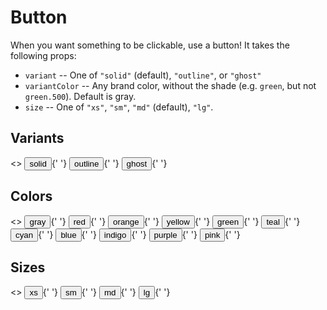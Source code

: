 
<Meta title="Atom/Button" />

# Button

When you want something to be clickable, use a button! It takes the following props:

- `variant` -- One of `"solid"` (default), `"outline"`, or `"ghost"`
- `variantColor` -- Any brand color, without the shade (e.g. `green`, but not `green.500`). Default is gray.
- `size` -- One of `"xs"`, `"sm"`, `"md"` (default), `"lg"`.

## Variants

<Preview>
  <Story name="Button Variants">
    <>
      <Button variant="solid" variantColor="brand">solid</Button>{' '}
      <Button variant="outline" variantColor="brand">outline</Button>{' '}
      <Button variant="ghost" variantColor="brand">ghost</Button>{' '}
    </>
  </Story>
</Preview>

## Colors

<Preview>
  <Story name="Button Colors">
    <>
      <Button variant="solid" variantColor="gray">gray</Button>{' '}
      <Button variant="solid" variantColor="red">red</Button>{' '}
      <Button variant="solid" variantColor="orange">orange</Button>{' '}
      <Button variant="solid" variantColor="yellow">yellow</Button>{' '}
      <Button variant="solid" variantColor="green">green</Button>{' '}
      <Button variant="solid" variantColor="teal">teal</Button>{' '}
      <Button variant="solid" variantColor="cyan">cyan</Button>{' '}
      <Button variant="solid" variantColor="blue">blue</Button>{' '}
      <Button variant="solid" variantColor="indigo">indigo</Button>{' '}
      <Button variant="solid" variantColor="purple">purple</Button>{' '}
      <Button variant="solid" variantColor="pink">pink</Button>{' '}
    </>
  </Story>
</Preview>

## Sizes

<Preview>
  <Story name="Button Sizes">
    <>
      <Button size="xs">xs</Button>{' '}
      <Button size="sm">sm</Button>{' '}
      <Button size="md">md</Button>{' '}
      <Button size="lg">lg</Button>{' '}
    </>
  </Story>
</Preview>
